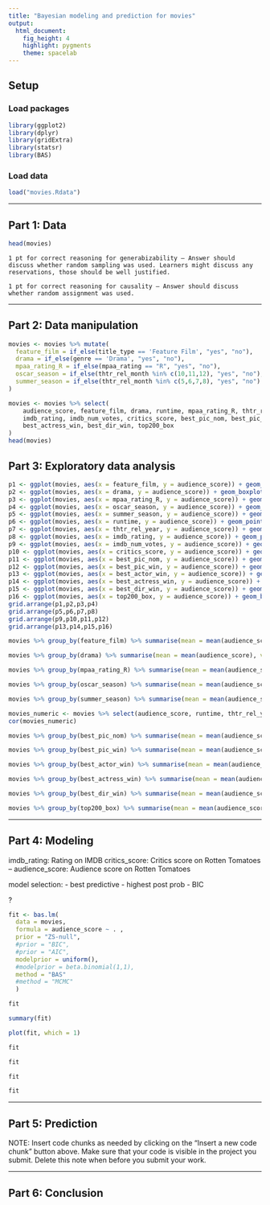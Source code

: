 ```yaml
---
title: "Bayesian modeling and prediction for movies"
output: 
  html_document: 
    fig_height: 4
    highlight: pygments
    theme: spacelab
---
```


## Setup

### Load packages

```r
library(ggplot2)
library(dplyr)
library(gridExtra)
library(statsr)
library(BAS)
```

### Load data

```r
load("movies.Rdata")
```


* * *

## Part 1: Data

```r
head(movies)
```




    1 pt for correct reasoning for generabizability – Answer should discuss whether random sampling was used. Learners might discuss any reservations, those should be well justified.

    1 pt for correct reasoning for causality – Answer should discuss whether random assignment was used.


* * *

## Part 2: Data manipulation

```r
movies <- movies %>% mutate(
  feature_film = if_else(title_type == 'Feature Film', "yes", "no"),
  drama = if_else(genre == 'Drama', "yes", "no"),
  mpaa_rating_R = if_else(mpaa_rating == "R", "yes", "no"),
  oscar_season = if_else(thtr_rel_month %in% c(10,11,12), "yes", "no"),
  summer_season = if_else(thtr_rel_month %in% c(5,6,7,8), "yes", "no")
)
```


```r
movies <- movies %>% select(
    audience_score, feature_film, drama, runtime, mpaa_rating_R, thtr_rel_year, oscar_season, summer_season,
    imdb_rating, imdb_num_votes, critics_score, best_pic_nom, best_pic_win, best_actor_win,
    best_actress_win, best_dir_win, top200_box
)
head(movies)
```


## Part 3: Exploratory data analysis

```r
p1 <- ggplot(movies, aes(x = feature_film, y = audience_score)) + geom_boxplot()
p2 <- ggplot(movies, aes(x = drama, y = audience_score)) + geom_boxplot()
p3 <- ggplot(movies, aes(x = mpaa_rating_R, y = audience_score)) + geom_boxplot()
p4 <- ggplot(movies, aes(x = oscar_season, y = audience_score)) + geom_boxplot()
p5 <- ggplot(movies, aes(x = summer_season, y = audience_score)) + geom_boxplot()
p6 <- ggplot(movies, aes(x = runtime, y = audience_score)) + geom_point()
p7 <- ggplot(movies, aes(x = thtr_rel_year, y = audience_score)) + geom_point()
p8 <- ggplot(movies, aes(x = imdb_rating, y = audience_score)) + geom_point()
p9 <- ggplot(movies, aes(x = imdb_num_votes, y = audience_score)) + geom_point()
p10 <- ggplot(movies, aes(x = critics_score, y = audience_score)) + geom_point()
p11 <- ggplot(movies, aes(x = best_pic_nom, y = audience_score)) + geom_boxplot()
p12 <- ggplot(movies, aes(x = best_pic_win, y = audience_score)) + geom_boxplot()
p13 <- ggplot(movies, aes(x = best_actor_win, y = audience_score)) + geom_boxplot()
p14 <- ggplot(movies, aes(x = best_actress_win, y = audience_score)) + geom_boxplot()
p15 <- ggplot(movies, aes(x = best_dir_win, y = audience_score)) + geom_boxplot()
p16 <- ggplot(movies, aes(x = top200_box, y = audience_score)) + geom_boxplot()
grid.arrange(p1,p2,p3,p4)
grid.arrange(p5,p6,p7,p8)
grid.arrange(p9,p10,p11,p12)
grid.arrange(p13,p14,p15,p16)
```

```r
movies %>% group_by(feature_film) %>% summarise(mean = mean(audience_score), var = var(audience_score), cnt = n())
```

```r
movies %>% group_by(drama) %>% summarise(mean = mean(audience_score), var = var(audience_score), cnt = n())
```

```r
movies %>% group_by(mpaa_rating_R) %>% summarise(mean = mean(audience_score), var = var(audience_score), cnt = n())
```

```r
movies %>% group_by(oscar_season) %>% summarise(mean = mean(audience_score), var = var(audience_score), cnt = n())
```

```r
movies %>% group_by(summer_season) %>% summarise(mean = mean(audience_score), var = var(audience_score), cnt = n())
```

```r
movies_numeric <- movies %>% select(audience_score, runtime, thtr_rel_year, imdb_rating, imdb_num_votes, critics_score)
cor(movies_numeric)
```


```r
movies %>% group_by(best_pic_nom) %>% summarise(mean = mean(audience_score), var = var(audience_score), cnt = n())
```

```r
movies %>% group_by(best_pic_win) %>% summarise(mean = mean(audience_score), var = var(audience_score), cnt = n())
```

```r
movies %>% group_by(best_actor_win) %>% summarise(mean = mean(audience_score), var = var(audience_score), cnt = n())
```

```r
movies %>% group_by(best_actress_win) %>% summarise(mean = mean(audience_score), var = var(audience_score), cnt = n())
```

```r
movies %>% group_by(best_dir_win) %>% summarise(mean = mean(audience_score), var = var(audience_score), cnt = n())
```

```r
movies %>% group_by(top200_box) %>% summarise(mean = mean(audience_score), var = var(audience_score), cnt = n())
```



* * *

## Part 4: Modeling

imdb_rating: Rating on IMDB
critics_score: Critics score on Rotten Tomatoes
--
audience_score: Audience score on Rotten Tomatoes

model selection:
- best predictive
- highest post prob
- BIC

?

```r
fit <- bas.lm(
  data = movies,
  formula = audience_score ~ . ,
  prior = "ZS-null",
  #prior = "BIC",
  #prior = "AIC",
  modelprior = uniform(),
  #modelprior = beta.binomial(1,1),
  method = "BAS"
  #method = "MCMC"
  )   
```

```r
fit
```

```r
summary(fit)
```


```r
plot(fit, which = 1) 
```

```r
fit 
```

```r
fit 
```

```r
fit 
```

```r
fit 
```

* * *

## Part 5: Prediction

NOTE: Insert code chunks as needed by clicking on the "Insert a new code chunk" 
button above. Make sure that your code is visible in the project you submit. 
Delete this note when before you submit your work.

* * *

## Part 6: Conclusion

